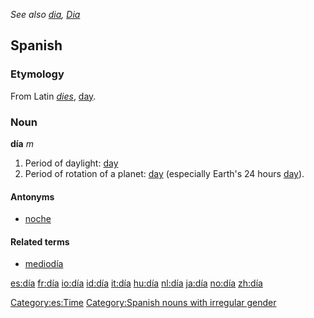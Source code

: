 ''See also [[dia]], [[Dia]]''

==Spanish==
[[Category:es:Time]]
===Etymology===
From Latin ''[[dies]]'', [[day]].

===Noun===
'''día''' ''m''
#Period of daylight: [[day]]
#Period of rotation of a planet: [[day]] (especially Earth's 24 hours [[day]]).

====Antonyms====
*[[noche]]

====Related terms====
*[[mediodía]]

[[Category:Spanish nouns with irregular gender]]

[[es:día]]
[[fr:día]]
[[io:día]]
[[id:día]]
[[it:día]]
[[hu:día]]
[[nl:día]]
[[ja:día]]
[[no:día]]
[[zh:día]]